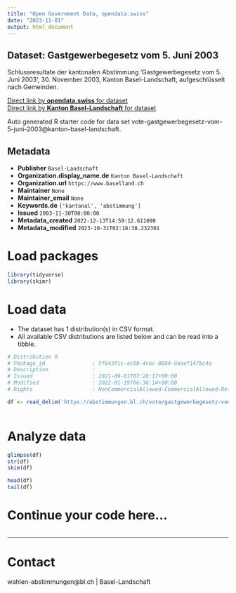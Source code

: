 ```yaml
---
title: "Open Government Data, opendata.swiss"
date: "2023-11-01"
output: html_document
---
```


## Dataset: Gastgewerbegesetz vom 5. Juni 2003

Schlussresultate der kantonalen Abstimmung 'Gastgewerbegesetz vom 5. Juni 2003', 30. November 2003, Kanton Basel-Landschaft, aufgeschlüsselt nach Gemeinden.

[Direct link by **opendata.swiss** for dataset](https://opendata.swiss/de/dataset/gastgewerbegesetz-vom-5-juni-2003)<br>
[Direct link by **Kanton Basel-Landschaft** for dataset](https://abstimmungen.bl.ch/vote/gastgewerbegesetz-vom-5-juni-2003/data)

Auto generated R starter code for data set vote-gastgewerbegesetz-vom-5-juni-2003@kanton-basel-landschaft.

## Metadata

- **Publisher** `Basel-Landschaft`
- **Organization.display_name.de** `Kanton Basel-Landschaft`
- **Organization.url** `https://www.baselland.ch`
- **Maintainer** `None`
- **Maintainer_email** `None`
- **Keywords.de** `['kantonal', 'abstimmung']`
- **Issued** `2003-11-30T00:00:00`
- **Metadata_created** `2022-12-13T14:59:12.611090`
- **Metadata_modified** `2023-10-31T02:18:38.232301`


# Load packages

```r

library(tidyverse)
library(skimr)

```

# Load data

-   The dataset has 1 distribution(s) in CSV format.
-   All available CSV distributions are listed below and can be read into a tibble.

```r

# Distribution 0
# Package_id               : 5f843f1c-ac90-4c6c-8884-9aaef147bc4a
# Description              : 
# Issued                   : 2021-09-01T07:28:17+00:00
# Modified                 : 2022-01-19T06:36:14+00:00
# Rights                   : NonCommercialAllowed-CommercialAllowed-ReferenceRequired

df <- read_delim('https://abstimmungen.bl.ch/vote/gastgewerbegesetz-vom-5-juni-2003/data-csv')



```

# Analyze data

```r

glimpse(df)
str(df)
skim(df)

head(df)
tail(df)

```

# Continue your code here...

```r

```

------------------------------------------------------------------------

# Contact

wahlen-abstimmungen@bl.ch | Basel-Landschaft
